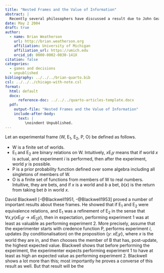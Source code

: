 ```yaml
---
title: "Nested Frames and the Value of Information"
abstract: |
  Recently several philosophers have discussed a result due to John Geanakoplos concerning the value of information. Very roughly, it says that if a frame is reflexive, transitive, and nested, then getting information is guaranteed to have non-negative expected value. This result has been taken by some philosophers to be reason to think that evidence should satisfy these three constraints, while other philosophers have put forward intuitive models that violate the constraint. This paper makes a small technical contribution to the debate. Two natural generalisations of Geanakoplos's result do not hold, and in each case there is an argument that the philosophical applications of the result really need this stronger claim. In particular, the result does not hold on infinite frames, and the three constraints (reflexivity, nestedness, and transitivity) do not suffice to show that more information is (in expectation) more valuable than less information. 
date: May 2 2004
draft: true
author:
  - name: Brian Weatherson 
    url: http://brian.weatherson.org
    affiliation: University of Michigan
    affiliation_url: https://umich.edu
    orcid_id: 0000-0002-0830-141X
citation: false
categories:
  - games and decisions
  - unpublished
bibliography: ../../../brian-quarto.bib
csl: ../../../chicago-with-note.csl
format:
  html: default
  docx:
      reference-doc: ../../../quarto-articles-template.docx
  pdf:
    output-file: "Nested Frames and the Value of Information"
    include-after-body: 
      text: |
         \noindent Unpublished. 
---
```


Let an experimental frame ⟨W, E~1~, E~2~, P, O⟩ be defined as follows. 

- W is a finite set of worlds.
- E~1~ and E~2~ are binary relations on W. Intuitively, *x*E~*i*~*y* means that if world *x* is actual, and experiment *i* is performed, then after the experiment, world *y* is possible.
- P is a prior probability function defined over some algebra including all singletons of members of W.
- O is a finite set of functions from members of W to real numbers. Intuitive, they are bets, and if *x* is a world and *b* a bet, *b*(*x*) is the return from taking bet *b* in world *x*.

David Blackwell [-@Blackwell1951, -@Blackwell1953] proved a number of important results about these frames. He showed that if E~1~ and E~2~ were equivalence relations, and E~1~ was a refinement of E~2~ in the sense that ∀*x*,*y*(*x*E~1~*y* → *x*E~2~*y*), then in expectation, performing experiment 1 was at least as valuable as performing experiment 2. More precisely, assume that the experimenter starts with credence function P, performs experiment *i*, updates (by conditionalisation) on the proposition {*y*: *xE~i~y*}, where *x* is the world they are in, and then chooses the member of B that has, post-update, the highest expected value. Blackwell shows that before performing the experiment, the experimenter expects performing experiment 1 to have at least as high an expected value as performing experiment 2. Blackwell shows a lot more than this; most importantly he proves a converse of this result as well. But that result will be the 